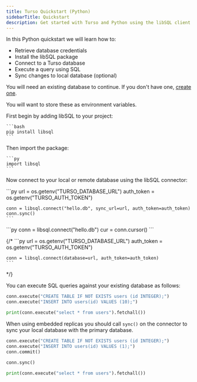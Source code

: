 ```yaml
---
title: Turso Quickstart (Python)
sidebarTitle: Quickstart
description: Get started with Turso and Python using the libSQL client in a few simple steps.
---
```


In this Python quickstart we will learn how to:

- Retrieve database credentials
- Install the libSQL package
- Connect to a Turso database
- Execute a query using SQL
- Sync changes to local database (optional)

<Steps>
  <Step title="Retrieve database credentials">

You will need an existing database to continue. If you don't have one, [create one](/quickstart).

<Snippet file="retrieve-database-credentials.mdx" />

<Info>You will want to store these as environment variables.</Info>

  </Step>

  <Step title="Install">

First begin by adding libSQL to your project:

    ```bash
    pip install libsql
    ```

  </Step>

  <Step title="Connect">

Then import the package:

    ```py
    import libsql
    ```

Now connect to your local or remote database using the libSQL connector:

<AccordionGroup>
  <Accordion title="Embedded Replicas">
    ```py
    url = os.getenv("TURSO_DATABASE_URL")
    auth_token = os.getenv("TURSO_AUTH_TOKEN")

    conn = libsql.connect("hello.db", sync_url=url, auth_token=auth_token)
    conn.sync()
    ```

  </Accordion>

  <Accordion title="Local only">
    ```py
    conn = libsql.connect("hello.db")
    cur = conn.cursor()
    ```

  </Accordion>

  {/* <Accordion title="Remote only">
    ```py
    url = os.getenv("TURSO_DATABASE_URL")
    auth_token = os.getenv("TURSO_AUTH_TOKEN")

    conn = libsql.connect(database=url, auth_token=auth_token)
    ```

  </Accordion> */}
</AccordionGroup>

  </Step>

  <Step title="Execute">

You can execute SQL queries against your existing database as follows:

```py
conn.execute("CREATE TABLE IF NOT EXISTS users (id INTEGER);")
conn.execute("INSERT INTO users(id) VALUES (10);")

print(conn.execute("select * from users").fetchall())
```

  </Step>

  <Step title="Sync (Embedded Replicas only)">

When using embedded replicas you should call `sync()` on the connector to sync your local database with the primary database.

```py
conn.execute("CREATE TABLE IF NOT EXISTS users (id INTEGER);")
conn.execute("INSERT INTO users(id) VALUES (1);")
conn.commit()

conn.sync()

print(conn.execute("select * from users").fetchall())
```

  </Step>
</Steps>
